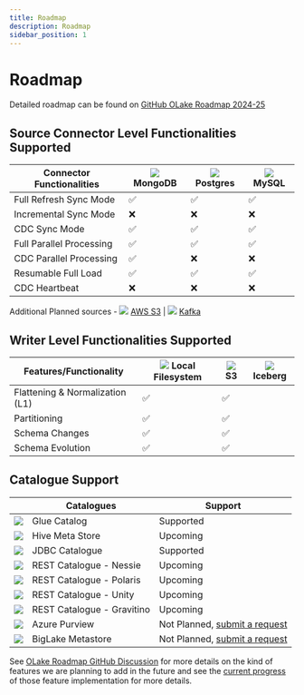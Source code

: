 ```yaml
---
title: Roadmap
description: Roadmap
sidebar_position: 1
---
```


# Roadmap

Detailed roadmap can be found on [GitHub OLake Roadmap 2024-25](https://github.com/orgs/datazip-inc/projects/5)



## Source Connector Level Functionalities Supported

| Connector Functionalities | <a><img src="/img/logo/mongodb.webp"  className="mt-3"  height={20} /> </a> MongoDB | <img src="/img/logo/postgres.png"  className="mt-3"  height={20} /> Postgres | <img src="/img/logo/mysql.png"  className="mt-3"  height={20} /> MySQL |
| ------------------------- | ------- | -------------- | ----------- |
| Full Refresh Sync Mode    | ✅     | ✅            | ✅         |
| Incremental Sync Mode     | ❌      | ❌             | ❌          |
| CDC Sync Mode             | ✅     | ✅            | ✅         |
| Full Parallel Processing  | ✅     | ✅            | ✅         |
| CDC Parallel Processing   | ✅     | ❌            | ❌         |
| Resumable Full Load       | ✅     | ✅            | ✅         |
| CDC Heartbeat            | ❌      | ❌             | ❌          |

Additional Planned sources - <img src="/img/logo/s3.png"  className="mt-3"  height={20} /> [AWS S3](https://github.com/datazip-inc/olake/issues/86) | <img src="/img/logo/kafka.png"  className="mt-3"  height={20} /> [Kafka](https://github.com/datazip-inc/olake/issues/87) 


## Writer Level Functionalities Supported

| Features/Functionality          | <img src="/img/logo/local.png" className="mt-3"  height={20} /> Local Filesystem | <img src="/img/logo/s3.png"  className="mt-3"  height={20} /> S3  | <img src="/img/logo/iceberg.png"  className="mt-3"  height={20} /> Iceberg  |
| ------------------------------- | ---------------------- | --- | ------------- |
| Flattening & Normalization (L1) | ✅                      | ✅             |             |
| Partitioning                    | ✅                      | ✅             |             |
| Schema Changes                  | ✅                      | ✅             |             |
| Schema Evolution                | ✅                      | ✅             |             |


## Catalogue Support

| | Catalogues | Support |
| --- |---------------------------|---------|
|<img src="/img/logo/glue.svg"  className="mt-3"  height={20} />|  Glue Catalog              | Supported |
|<img src="/img/logo/hive.png"  className="mt-3"  height={20} />| Hive Meta Store           | Upcoming        |
|<img src="/img/logo/jdbc.webp"  className="mt-3"  height={20} />| JDBC Catalogue            | Supported        |
|<img src="/img/logo/nessie.png"  className="mt-3"  height={20} />| REST Catalogue - Nessie   | Upcoming        |
|<img src="/img/logo/polaris.png"  className="mt-3"  height={20} />| REST Catalogue - Polaris  | Upcoming        |
|<img src="/img/logo/unity.png"  className="mt-3"  height={20} /> |REST Catalogue - Unity    | Upcoming        |
|<img src="/img/logo/gravitino.svg"  className="mt-3"  height={20} /> |REST Catalogue - Gravitino | Upcoming        |
|<img src="/img/logo/purview.png"  className="mt-3"  height={20} /> |Azure Purview             | Not Planned, [submit a request](https://github.com/datazip-inc/olake/issues/new?template=new-feature.md)        |
| <img src="/img/logo/metastore.png"  className="mt-3 mr-2"  height={20} />| BigLake Metastore         | Not Planned, [submit a request](https://github.com/datazip-inc/olake/issues/new?template=new-feature.md)        |


See [OLake Roadmap GitHub Discussion](https://github.com/datazip-inc/olake/discussions/190) for more details on the kind of features we are planning to add in the future and see the [current progress](https://github.com/orgs/datazip-inc/projects/5) of those feature implementation for more details.

